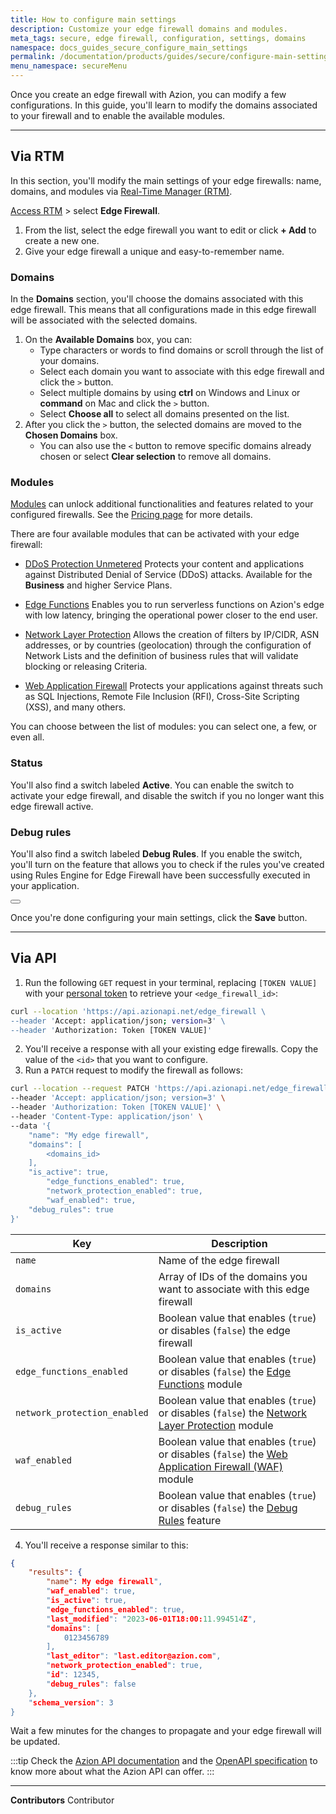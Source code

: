 ```yaml
---
title: How to configure main settings
description: Customize your edge firewall domains and modules.
meta_tags: secure, edge firewall, configuration, settings, domains
namespace: docs_guides_secure_configure_main_settings
permalink: /documentation/products/guides/secure/configure-main-settings/
menu_namespace: secureMenu
---
```



Once you create an edge firewall with Azion, you can modify a few configurations. In this guide, you'll learn to modify the domains associated to your firewall and to enable the available modules.

---

## Via RTM

In this section, you'll modify the main settings of your edge firewalls: name, domains, and modules via [Real-Time Manager (RTM)](https://manager.azion.com).

[Access RTM](/en/documentation/products/guides/how-to-access-rtm/) > select **Edge Firewall**.

1. From the list, select the edge firewall you want to edit or click **+ Add** to create a new one.
2. Give your edge firewall a unique and easy-to-remember name.

### Domains

In the **Domains** section, you'll choose the domains associated with this edge firewall. This means that all configurations made in this edge firewall will be associated with the selected domains.

1. On the **Available Domains** box, you can:
    - Type characters or words to find domains or scroll through the list of your domains.
    - Select each domain you want to associate with this edge firewall and click the `>` button.
    - Select multiple domains by using **ctrl** on Windows and Linux or **command** on Mac and click the `>` button.
    - Select **Choose all** to select all domains presented on the list.
2. After you click the `>` button, the selected domains are moved to the **Chosen Domains** box.
    - You can also use the `<` button to remove specific domains already chosen or select **Clear selection** to remove all domains.

### Modules

[Modules](/en/documentation/products/edge-firewall/#about-edge-firewall-modules) can unlock additional functionalities and features related to your configured firewalls. See the [Pricing page](https://www.azion.com/en/pricing/) for more details.

There are four available modules that can be activated with your edge firewall:

- <Badge variant="accent">[DDoS Protection Unmetered](/en/documentation/products/edge-firewall/ddos-protection/)</Badge>
Protects your content and applications against Distributed Denial of Service (DDoS) attacks. Available for the **Business** and higher Service Plans.

- <Badge variant="accent">[Edge Functions](/en/documentation/products/edge-firewall/edge-functions/firewall/)</Badge>
Enables you to run serverless functions on Azion's edge with low latency, bringing the operational power closer to the end user.

- <Badge variant="accent">[Network Layer Protection](/en/documentation/products/edge-firewall/network-layer-protection/)</Badge>
Allows the creation of filters by IP/CIDR, ASN addresses, or by countries (geolocation) through the configuration of Network Lists and the definition of business rules that will validate blocking or releasing Criteria.

- <Badge variant="accent">[Web Application Firewall](/en/documentation/products/edge-firewall/web-application-firewall/)</Badge>
Protects your applications against threats such as SQL Injections, Remote File Inclusion (RFI), Cross-Site Scripting (XSS), and many others.

You can choose between the list of modules: you can select one, a few, or even all.

### Status

You'll also find a switch labeled **Active**. You can enable the switch to activate your edge firewall, and disable the switch if you no longer want this edge firewall active.

### Debug rules

You'll also find a switch labeled **Debug Rules**. If you enable the switch, you'll turn on the feature that allows you to check if the rules you've created using Rules Engine for Edge Firewall have been successfully executed in your application.

<Button href="/en/documentation/products/guides/debug-rules/" text="go to How to debug rules guide" variant="secondary"></Button>

Once you're done configuring your main settings, click the **Save** button.

---

## Via API

1. Run the following `GET` request in your terminal, replacing `[TOKEN VALUE]` with your [personal token](/en/documentation/products/guides/personal-tokens/) to retrieve your `<edge_firewall_id>`:

```bash
curl --location 'https://api.azionapi.net/edge_firewall \
--header 'Accept: application/json; version=3' \
--header 'Authorization: Token [TOKEN VALUE]'
```

2. You'll receive a response with all your existing edge firewalls. Copy the value of the `<id>` that you want to configure.
3. Run a `PATCH` request to modify the firewall as follows:

```bash
curl --location --request PATCH 'https://api.azionapi.net/edge_firewall/<edge_firewall_id>' \
--header 'Accept: application/json; version=3' \
--header 'Authorization: Token [TOKEN VALUE]' \
--header 'Content-Type: application/json' \
--data '{
    "name": "My edge firewall",
    "domains": [
        <domains_id>
    ],
    "is_active": true,
        "edge_functions_enabled": true,
        "network_protection_enabled": true,
        "waf_enabled": true,
    "debug_rules": true
}'
```

| Key | Description |
| --- | --- |
| `name` | Name of the edge firewall |
| `domains` | Array of IDs of the domains you want to associate with this edge firewall |
| `is_active` | Boolean value that enables (`true`) or disables (`false`) the edge firewall |
| `edge_functions_enabled` | Boolean value that enables (`true`) or disables (`false`) the [Edge Functions](/en/documentation/products/edge-firewall/edge-functions/firewall/) module |
| `network_protection_enabled` | Boolean value that enables (`true`) or disables (`false`) the [Network Layer Protection](/en/documentation/products/edge-firewall/network-layer-protection/) module |
| `waf_enabled` | Boolean value that enables (`true`) or disables (`false`) the [Web Application Firewall (WAF)](/en/documentation/products/edge-firewall/web-application-firewall/) module |
| `debug_rules` | Boolean value that enables (`true`) or disables (`false`) the [Debug Rules](/en/documentation/products/guides/debug-rules/) feature |

4. You'll receive a response similar to this:

```json
{
    "results": {
        "name": My edge firewall",
        "waf_enabled": true,
        "is_active": true,
        "edge_functions_enabled": true,
        "last_modified": "2023-06-01T18:00:11.994514Z",
        "domains": [
            0123456789
        ],
        "last_editor": "last.editor@azion.com",
        "network_protection_enabled": true,
        "id": 12345,
        "debug_rules": false
    },
    "schema_version": 3
}
```

Wait a few minutes for the changes to propagate and your edge firewall will be updated.

:::tip
Check the [Azion API documentation](https://api.azion.com/) and the [OpenAPI specification](https://github.com/aziontech/azionapi-openapi/) to know more about what the Azion API can offer.
:::

---


**Contributors** <ContributorList>Contributor</ContributorList>
